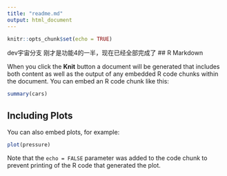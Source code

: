 ```yaml
---
title: "readme.md"
output: html_document
---
```


```r
knitr::opts_chunk$set(echo = TRUE)
```
dev宇宙分支
刚才是功能4的一半，现在已经全部完成了
## R Markdown

When you click the **Knit** button a document will be generated that includes both content as well as the output of any embedded R code chunks within the document. You can embed an R code chunk like this:

```r
summary(cars)
```

## Including Plots

You can also embed plots, for example:

```r
plot(pressure)
```

Note that the `echo = FALSE` parameter was added to the code chunk to prevent printing of the R code that generated the plot.

